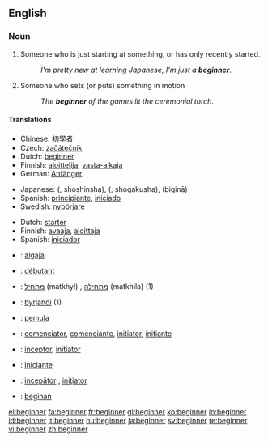 ==English==
{{WikiSaurus-link}}

===Noun===
{{en-noun}}

# Someone who is just starting at something, or has only recently started.
#:''I'm pretty new at learning Japanese, I'm just a '''beginner'''''.
# Someone who sets (or puts) something in motion
#:''The '''beginner''' of the games lit the ceremonial torch''.

====Translations====
{{trans-top|someone who just recently started}}
*Chinese: [[初學者]]
* Czech: [[začátečník]] {{m}}
*Dutch: [[beginner]] {{m}}
*Finnish: [[aloittelija]], [[vasta-alkaja]]
*German: [[Anfänger]] {{m}}
{{trans-mid}}
*Japanese: {{Jpan|[[初心者]]}} ({{Jpan|[[しょしんしゃ]]}}, shoshinsha), {{Jpan|[[初学者]]}} ({{Jpan|[[しょがくしゃ]]}}, shogakusha), {{Jpan|[[ビギナー]]}} (biginā)
*Spanish: [[principiante]], [[iniciado]]
*Swedish: [[nybörjare]] {{c}}
{{trans-bottom}}

{{trans-top|someone who sets something in motion}}
*Dutch: [[starter]]
*Finnish: [[avaaja]], [[aloittaja]]
*Spanish: [[iniciador]]

{{trans-mid}}
{{trans-bottom}}

{{checktrans-top}}
*{{ttbc|Estonian}}: [[algaja]]
*{{ttbc|French}}: [[débutant]] {{m}}
*{{ttbc|Hebrew}}: [[מתחיל]] (matkhyl) {{m}}, [[מתחילה]] (matkhila) {{f}} (1)
*{{ttbc|Icelandic}}: [[byrjandi]] {{m}} (1)
*{{ttbc|Indonesian}}: [[mula|pemula]]
*{{ttbc|Interlingua}}: [[comenciator]], [[comenciante]], [[initiator]], [[initiante]]
*{{ttbc|Latin}}: [[inceptor]], [[initiator]]
*{{ttbc|Portuguese}}: [[iniciante]]
*{{ttbc|Romanian}}: [[incepător]] {{m}}, [[iniţiator]] {{m}}
*{{ttbc|Volapük}}: [[beginan]]
{{checktrans-bottom}}

[[el:beginner]]
[[fa:beginner]]
[[fr:beginner]]
[[gl:beginner]]
[[ko:beginner]]
[[io:beginner]]
[[id:beginner]]
[[it:beginner]]
[[hu:beginner]]
[[ja:beginner]]
[[sv:beginner]]
[[te:beginner]]
[[vi:beginner]]
[[zh:beginner]]